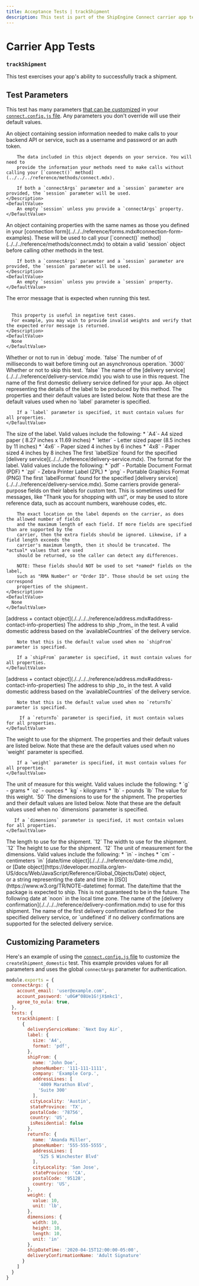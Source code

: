 ```yaml
---
title: Acceptance Tests | trackShipment
description: This test is part of the ShipEngine Connect carrier app test suite.
---
```


Carrier App Tests
==================================

### `trackShipment`

This test exercises your app's ability to successfully track a shipment.

Test Parameters
-------------------------
This test has many parameters [that can be customized](#customizing-parameters) in your [`connect.config.js` file](../../../testing/config.mdx). Any parameters you don't override will use their default values.

<Reference>

  <Field name="session" type="object">
    <Description>
        An object containing session information needed to make calls to your backend API or service, such as
        a username and password or an auth token.

        The data included in this object depends on your service. You will need to
        provide the information your methods need to make calls without calling your [`connect()` method](../../../reference/methods/connect.mdx).

        If both a `connectArgs` parameter and a `session` parameter are provided, the `session` parameter will be used.
    </Description>
    <DefaultValue>
        An empty `session` unless you provide a `connectArgs` property.
    </DefaultValue>
  </Field>

  <Field name="connectArgs" type="object">
    <Description>
        An object containing properties with the same names as those you defined in
        your [connection form](../../../reference/forms.mdx#connection-form-examples). These will be used to call your
        [`connect()` method](../../../reference/methods/connect.mdx) to obtain a valid `session` object before calling other methods in the test.

        If both a `connectArgs` parameter and a `session` parameter are provided, the `session` parameter will be used.
    </Description>
    <DefaultValue>
        An empty `session` unless you provide a `session` property.
    </DefaultValue>
  </Field>

  <Field name="expectedErrorMessage" type="string">
    <Description>
      The error message that is expected when running this test.
      <br/> <br/>

      This property is useful in negative test cases.
      For example, you may wish to provide invalid weights and verify that the expected error message is returned.
    </Description>
    <DefaultValue>
      None
    </DefaultValue>
  </Field>

  <Field name="debug" type="boolean">
    <Description>
      Whether or not to run in `debug` mode.
    </Description>
    <DefaultValue>
      `false`
    </DefaultValue>
  </Field>

  <Field name="timeout" type="number">
    <Description>
      The number of of milliseconds to wait before timing out an asynchronous operation.
    </Description>
    <DefaultValue>
      `3000`
    </DefaultValue>
  </Field>

  <Field name="skip" type="boolean">
    <Description>
      Whether or not to skip this test.
    </Description>
    <DefaultValue>
      `false`
    </DefaultValue>
  </Field>

  <Field name="deliveryServiceName" type="string">
    <Description>
         The name of the [delivery service](../../../reference/delivery-service.mdx) you wish to use in this request.
    </Description>
    <DefaultValue>
      The name of the first domestic delivery service defined for your app.
    </DefaultValue>
  </Field>

  <Field name="label" type="object">
    <Description>
      An object representing the details of the label to be produced by this method.
    </Description>
    <DefaultValue>
        The properties and their default values are listed below. Note that these are the default values used when no `label` parameter is specified.

        If a `label` parameter is specified, it must contain values for all properties.
    </DefaultValue>
  </Field>

  <Field name="label.size" type="string">
    <Description>
        The size of the label. Valid values include the following:
         * `A4`- A4 sized paper ( 8.27 inches x 11.69 inches)
         * `letter` - Letter sized paper (8.5 inches by 11 inches)
         * `4x6` - Paper sized 4 inches by 6 inches
         * `4x8` - Paper sized 4 inches by 8 inches
    </Description>
    <DefaultValue>
        The first `labelSize` found for the specified [delivery service](../../../reference/delivery-service.mdx).
    </DefaultValue>
  </Field>

  <Field name="label.format" type="string">
    <Description>
        The format for the label. Valid values include the following:
        * `pdf` - Portable Document Format (PDF)
        * `zpl` - Zebra Printer Label (ZPL)
        * `png` - Portable Graphics Format (PNG)
    </Description>
    <DefaultValue>
        The first `labelFormat` found for the specified [delivery service](../../../reference/delivery-service.mdx).
    </DefaultValue>
  </Field>

  <Field name="label.referenceFields" type="string[]">
      <Description>
        Some carriers provide general-purpose fields on their labels for custom text.
        This is sometimes used for messages, like "Thank you for shopping with us!",
        or may be used to store reference data, such as account numbers, warehouse codes, etc.

        The exact location on the label depends on the carrier, as does the allowed number of fields
        and the maximum length of each field. If more fields are specified than are supported by the
        carrier, then the extra fields should be ignored. Likewise, if a field length exceeds the
        carrier's maximum length, then it should be truncated. The *actual* values that are used
        should be returned, so the caller can detect any differences.

        NOTE: These fields should NOT be used to set *named* fields on the label,
        such as "RMA Number" or "Order ID". Those should be set using the correspond
        properties of the shipment.
    </Description>
    <DefaultValue>
      None
    </DefaultValue>
  </Field>

  <Field name="shipFrom">
    <Type>
      [address + contact object](./../../../reference/address.mdx#address-contact-info-properties)
    </Type>
    <Description>
        The address to ship _from_ in the test.
    </Description>
    <DefaultValue>
        A valid domestic address based on the `availableCountries` of the delivery service.

        Note that this is the default value used when no `shipFrom` parameter is specified.

        If a `shipFrom` parameter is specified, it must contain values for all properties.
    </DefaultValue>
  </Field>

  <Field name="shipTo">
    <Type>
      [address + contact object](./../../../reference/address.mdx#address-contact-info-properties)
    </Type>
    <Description>
       The address to ship _to_ in the test.
    </Description>
    <DefaultValue>
        A valid domestic address based on the `availableCountries` of the delivery service.

        Note that this is the default value used when no `returnTo` parameter is specified.

         If a `returnTo` parameter is specified, it must contain values for all properties.
    </DefaultValue>
  </Field>

  <Field name="weight" type="object">
    <Description>
      The weight to use for the shipment.
    </Description>
    <DefaultValue>
        The properties and their default values are listed below. Note that these are the default values used when no `weight` parameter is specified.

        If a `weight` parameter is specified, it must contain values for all properties.
    </DefaultValue>
  </Field>

  <Field name="weight.unit" type="string">
    <Description>
        The unit of measure for this weight. Valid values include the following:
        * `g` - grams
        * `oz` - ounces
        * `kg` - kilograms
        * `lb` - pounds
    </Description>
    <DefaultValue>
      `lb`
    </DefaultValue>
  </Field>

  <Field name="weight.value" type="number">
    <Description>
      The value for this weight.
    </Description>
    <DefaultValue>
        `50`
    </DefaultValue>
  </Field>

  <Field name="dimensions" type="object">
    <Description>
      The dimensions to use for the shipment.
    </Description>
    <DefaultValue>
       The properties and their default values are listed below. Note that these are the default values used when no `dimensions` parameter is specified.

       If a `dimensions` parameter is specified, it must contain values for all properties.
    </DefaultValue>
  </Field>

  <Field name="dimensions.length" type="number">
    <Description>
      The length to use for the shipment.
    </Description>
    <DefaultValue>
      `12`
    </DefaultValue>
  </Field>

  <Field name="dimensions.width" type="number">
    <Description>
      The width to use for the shipment.
    </Description>
    <DefaultValue>
      `12`
    </DefaultValue>
  </Field>

  <Field name="dimensions.height" type="number">
    <Description>
      The height to use for the shipment.
    </Description>
    <DefaultValue>
      `12`
    </DefaultValue>
  </Field>

  <Field name="dimensions.unit" type="string">
    <Description>
      The unit of measurement for the dimensions. Valid values include the following:
        * `in` - inches
        * `cm` - centimeters
    </Description>
    <DefaultValue>
      `in`
    </DefaultValue>
  </Field>

  <Field name="shipDateTime">
    <Type>
      [date/time object](./../../../reference/date-time.mdx), <br/>
      or [Date object](https://developer.mozilla.org/en-US/docs/Web/JavaScript/Reference/Global_Objects/Date) object, <br/>
      or a string representing the date and time in [ISO](https://www.w3.org/TR/NOTE-datetime) format.
    </Type>
    <Description>
      The date/time that the package is expected to ship. This is not guaranteed to be in the future.
    </Description>
    <DefaultValue>
        The following date at `noon` in the local time zone.
    </DefaultValue>
  </Field>

  <Field name="deliveryConfirmationName" type="string">
    <Description>
      The name of the [delivery confirmation](./../../../reference/delivery-confirmation.mdx) to use for this shipment.
    </Description>
    <DefaultValue>
      The name of the first delivery confirmation defined for the specified delivery service, or `undefined` if no
      delivery confirmations are supported for the selected delivery service.
    </DefaultValue>
  </Field>

</Reference>


Customizing Parameters
------------------------------
Here's an example of using the [`connect.config.js` file](./../../../testing/config.mdx) to customize the `createShipment_domestic` test. This example provides values for all parameters and uses the global `connectArgs` parameter for authentication.

```javascript
module.exports = {
  connectArgs: {
    account_email: 'user@example.com',
    account_password: 'u0G#^08Ue1G!jX$mkc1',
    agree_to_eula: true,
  },
  tests: {
    trackShipment: [
      {
        deliveryServiceName: `Next Day Air`,
        label: {
          size: 'A4',
          format: 'pdf',
        },
        shipFrom: {
          name: 'John Doe',
          phoneNumber: '111-111-1111',
          company: 'Example Corp.',
          addressLines: [
            '4009 Marathon Blvd',
            'Suite 300'
          ],
         cityLocality: 'Austin',
         stateProvince: 'TX',
         postalCode: '78756',
         country: 'US',
         isResidential: false
        },
        returnTo: {
          name: 'Amanda Miller',
          phoneNumber: '555-555-5555',
          addressLines: [
            '525 S Winchester Blvd'
          ],
          cityLocality: 'San Jose',
          stateProvince: 'CA',
          postalCode: '95128',
          country: 'US',
        },
        weight: {
          value: 10,
          unit: 'lb',
        },
        dimensions: {
          width: 10,
          height: 10,
          length: 10,
          unit: 'in'
        },
        shipDateTime: '2020-04-15T12:00:00-05:00',
        deliveryConfirmationName: 'Adult Signature'
      }
    ]
  }
}
```
